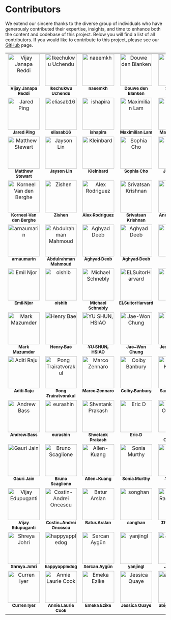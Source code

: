 # Contributors {.unnumbered}

We extend our sincere thanks to the diverse group of individuals who have generously contributed their expertise, insights, and time to enhance both the content and codebase of this project. Below you will find a list of all contributors. If you would like to contribute to this project, please see our [GitHub](https://github.com/harvard-edge/cs249r_book) page.


<style>

  /* Base styles for the contributors' table */
.contributors-table {
  width: 100%;
  text-align: center;
}

/* Styles for the table cells */
.contributors-table td {
  vertical-align: top;
}

/* Media query for screens smaller than a certain width (e.g., 768px) */
@media (max-width: 768px) {
  /* Convert table rows and cells to block elements */
  .contributors-table,
  .contributors-table tbody,
  .contributors-table tr,
  .contributors-table td {
    display: block;
    width: 100%;
  }

  /* Hide the redundant td elements that are empty or not needed */
  .contributors-table td:empty {
    display: none;
  }

  /* Adjust padding and margins for mobile view */
  .contributors-table td {
    /* Adjust padding and margins as needed */
    padding: 10px;
    margin-bottom: 10px;
    /* Create a border or separator effect */
    border-bottom: 1px solid #eaeaea;
  }

  /* Ensure images and content scale correctly */
  .contributors-table img {
    width: 100px; /* or any other appropriate size */
    height: auto;
    margin: 0 auto; /* centers the image */
  }

  /* Optional: Style the name to be more prominent on mobile */
  .contributors-table sub {
    display: block;
    margin-top: 5px;
    font-size: larger; /* makes the name larger */
  }
}

/* Ensure the class is added to the table element */
.contributors-table {
  /* Additional styling if needed */
}
  </style>


<!-- ALL-CONTRIBUTORS-LIST:START - Do not remove or modify this section -->
<!-- prettier-ignore-start -->
<!-- markdownlint-disable -->
<table>
  <tbody>
    <tr>
      <td align="center" valign="top" width="20%"><a href="https://github.com/profvjreddi"><img src="https://avatars.githubusercontent.com/profvjreddi?s=100" width="100px;" alt="Vijay Janapa Reddi"/><br /><sub><b>Vijay Janapa Reddi</b></sub></a><br /></td>
      <td align="center" valign="top" width="20%"><a href="https://github.com/uchendui"><img src="https://avatars.githubusercontent.com/uchendui?s=100" width="100px;" alt="Ikechukwu Uchendu"/><br /><sub><b>Ikechukwu Uchendu</b></sub></a><br /></td>
      <td align="center" valign="top" width="20%"><a href="https://github.com/Naeemkh"><img src="https://avatars.githubusercontent.com/Naeemkh?s=100" width="100px;" alt="naeemkh"/><br /><sub><b>naeemkh</b></sub></a><br /></td>
      <td align="center" valign="top" width="20%"><a href="https://github.com/V0XNIHILI"><img src="https://avatars.githubusercontent.com/V0XNIHILI?s=100" width="100px;" alt="Douwe den Blanken"/><br /><sub><b>Douwe den Blanken</b></sub></a><br /></td>
      <td align="center" valign="top" width="20%"><a href="https://github.com/shanzehbatool"><img src="https://avatars.githubusercontent.com/shanzehbatool?s=100" width="100px;" alt="Shanzeh Batool"/><br /><sub><b>Shanzeh Batool</b></sub></a><br /></td>
    </tr>
    <tr>
      <td align="center" valign="top" width="20%"><a href="https://github.com/JaredP94"><img src="https://avatars.githubusercontent.com/JaredP94?s=100" width="100px;" alt="Jared Ping"/><br /><sub><b>Jared Ping</b></sub></a><br /></td>
      <td align="center" valign="top" width="20%"><a href="https://github.com/eliasab16"><img src="https://avatars.githubusercontent.com/eliasab16?s=100" width="100px;" alt="eliasab16"/><br /><sub><b>eliasab16</b></sub></a><br /></td>
      <td align="center" valign="top" width="20%"><a href="https://github.com/ishapira1"><img src="https://avatars.githubusercontent.com/ishapira1?s=100" width="100px;" alt="ishapira"/><br /><sub><b>ishapira</b></sub></a><br /></td>
      <td align="center" valign="top" width="20%"><a href="https://github.com/harvard-edge/cs249r_book/graphs/contributors"><img src="https://www.gravatar.com/avatar/8863743b4f26c1a20e730fcf7ebc3bc0?d=identicon&s=100?s=100" width="100px;" alt="Maximilian Lam"/><br /><sub><b>Maximilian Lam</b></sub></a><br /></td>
      <td align="center" valign="top" width="20%"><a href="https://github.com/Mjrovai"><img src="https://avatars.githubusercontent.com/Mjrovai?s=100" width="100px;" alt="Marcelo Rovai"/><br /><sub><b>Marcelo Rovai</b></sub></a><br /></td>
    </tr>
    <tr>
      <td align="center" valign="top" width="20%"><a href="https://github.com/mpstewart1"><img src="https://avatars.githubusercontent.com/mpstewart1?s=100" width="100px;" alt="Matthew Stewart"/><br /><sub><b>Matthew Stewart</b></sub></a><br /></td>
      <td align="center" valign="top" width="20%"><a href="https://github.com/jaysonzlin"><img src="https://avatars.githubusercontent.com/jaysonzlin?s=100" width="100px;" alt="Jayson Lin"/><br /><sub><b>Jayson Lin</b></sub></a><br /></td>
      <td align="center" valign="top" width="20%"><a href="https://github.com/kai4avaya"><img src="https://avatars.githubusercontent.com/kai4avaya?s=100" width="100px;" alt="Kleinbard"/><br /><sub><b>Kleinbard</b></sub></a><br /></td>
      <td align="center" valign="top" width="20%"><a href="https://github.com/sophiacho1"><img src="https://avatars.githubusercontent.com/sophiacho1?s=100" width="100px;" alt="Sophia Cho"/><br /><sub><b>Sophia Cho</b></sub></a><br /></td>
      <td align="center" valign="top" width="20%"><a href="https://github.com/18jeffreyma"><img src="https://avatars.githubusercontent.com/18jeffreyma?s=100" width="100px;" alt="Jeffrey Ma"/><br /><sub><b>Jeffrey Ma</b></sub></a><br /></td>
    </tr>
    <tr>
      <td align="center" valign="top" width="20%"><a href="https://github.com/korneelf1"><img src="https://avatars.githubusercontent.com/korneelf1?s=100" width="100px;" alt="Korneel Van den Berghe"/><br /><sub><b>Korneel Van den Berghe</b></sub></a><br /></td>
      <td align="center" valign="top" width="20%"><a href="https://github.com/zishenwan"><img src="https://avatars.githubusercontent.com/zishenwan?s=100" width="100px;" alt="Zishen"/><br /><sub><b>Zishen</b></sub></a><br /></td>
      <td align="center" valign="top" width="20%"><a href="https://github.com/alxrod"><img src="https://avatars.githubusercontent.com/alxrod?s=100" width="100px;" alt="Alex Rodriguez"/><br /><sub><b>Alex Rodriguez</b></sub></a><br /></td>
      <td align="center" valign="top" width="20%"><a href="https://github.com/srivatsankrishnan"><img src="https://avatars.githubusercontent.com/srivatsankrishnan?s=100" width="100px;" alt="Srivatsan Krishnan"/><br /><sub><b>Srivatsan Krishnan</b></sub></a><br /></td>
      <td align="center" valign="top" width="20%"><a href="https://github.com/andreamurillomtz"><img src="https://avatars.githubusercontent.com/andreamurillomtz?s=100" width="100px;" alt="Andrea Murillo"/><br /><sub><b>Andrea Murillo</b></sub></a><br /></td>
    </tr>
    <tr>
      <td align="center" valign="top" width="20%"><a href="https://github.com/arnaumarin"><img src="https://avatars.githubusercontent.com/arnaumarin?s=100" width="100px;" alt="arnaumarin"/><br /><sub><b>arnaumarin</b></sub></a><br /></td>
      <td align="center" valign="top" width="20%"><a href="https://github.com/ma3mool"><img src="https://avatars.githubusercontent.com/ma3mool?s=100" width="100px;" alt="Abdulrahman Mahmoud"/><br /><sub><b>Abdulrahman Mahmoud</b></sub></a><br /></td>
      <td align="center" valign="top" width="20%"><a href="https://github.com/aptl26"><img src="https://avatars.githubusercontent.com/aptl26?s=100" width="100px;" alt="Aghyad Deeb"/><br /><sub><b>Aghyad Deeb</b></sub></a><br /></td>
      <td align="center" valign="top" width="20%"><a href="https://github.com/harvard-edge/cs249r_book/graphs/contributors"><img src="https://www.gravatar.com/avatar/1439f56088ae6ed2a84066d1396e3027?d=identicon&s=100?s=100" width="100px;" alt="Aghyad Deeb"/><br /><sub><b>Aghyad Deeb</b></sub></a><br /></td>
      <td align="center" valign="top" width="20%"><a href="https://github.com/DivyaAmirtharaj"><img src="https://avatars.githubusercontent.com/DivyaAmirtharaj?s=100" width="100px;" alt="Divya"/><br /><sub><b>Divya</b></sub></a><br /></td>
    </tr>
    <tr>
      <td align="center" valign="top" width="20%"><a href="https://github.com/Ekhao"><img src="https://avatars.githubusercontent.com/Ekhao?s=100" width="100px;" alt="Emil Njor"/><br /><sub><b>Emil Njor</b></sub></a><br /></td>
      <td align="center" valign="top" width="20%"><a href="https://github.com/oishib"><img src="https://avatars.githubusercontent.com/oishib?s=100" width="100px;" alt="oishib"/><br /><sub><b>oishib</b></sub></a><br /></td>
      <td align="center" valign="top" width="20%"><a href="https://github.com/MichaelSchnebly"><img src="https://avatars.githubusercontent.com/MichaelSchnebly?s=100" width="100px;" alt="Michael Schnebly"/><br /><sub><b>Michael Schnebly</b></sub></a><br /></td>
      <td align="center" valign="top" width="20%"><a href="https://github.com/ELSuitorHarvard"><img src="https://avatars.githubusercontent.com/ELSuitorHarvard?s=100" width="100px;" alt="ELSuitorHarvard"/><br /><sub><b>ELSuitorHarvard</b></sub></a><br /></td>
      <td align="center" valign="top" width="20%"><a href="https://github.com/jared-ni"><img src="https://avatars.githubusercontent.com/jared-ni?s=100" width="100px;" alt="Jared Ni"/><br /><sub><b>Jared Ni</b></sub></a><br /></td>
    </tr>
    <tr>
      <td align="center" valign="top" width="20%"><a href="https://github.com/mmaz"><img src="https://avatars.githubusercontent.com/mmaz?s=100" width="100px;" alt="Mark Mazumder"/><br /><sub><b>Mark Mazumder</b></sub></a><br /></td>
      <td align="center" valign="top" width="20%"><a href="https://github.com/BaeHenryS"><img src="https://avatars.githubusercontent.com/BaeHenryS?s=100" width="100px;" alt="Henry Bae"/><br /><sub><b>Henry Bae</b></sub></a><br /></td>
      <td align="center" valign="top" width="20%"><a href="https://github.com/leo47007"><img src="https://avatars.githubusercontent.com/leo47007?s=100" width="100px;" alt="YU SHUN, HSIAO"/><br /><sub><b>YU SHUN, HSIAO</b></sub></a><br /></td>
      <td align="center" valign="top" width="20%"><a href="https://github.com/jaywonchung"><img src="https://avatars.githubusercontent.com/jaywonchung?s=100" width="100px;" alt="Jae-Won Chung"/><br /><sub><b>Jae-Won Chung</b></sub></a><br /></td>
      <td align="center" valign="top" width="20%"><a href="https://github.com/jzhou1318"><img src="https://avatars.githubusercontent.com/jzhou1318?s=100" width="100px;" alt="Jennifer Zhou"/><br /><sub><b>Jennifer Zhou</b></sub></a><br /></td>
    </tr>
    <tr>
      <td align="center" valign="top" width="20%"><a href="https://github.com/AditiR-42"><img src="https://avatars.githubusercontent.com/AditiR-42?s=100" width="100px;" alt="Aditi Raju"/><br /><sub><b>Aditi Raju</b></sub></a><br /></td>
      <td align="center" valign="top" width="20%"><a href="https://github.com/pongtr"><img src="https://avatars.githubusercontent.com/pongtr?s=100" width="100px;" alt="Pong Trairatvorakul"/><br /><sub><b>Pong Trairatvorakul</b></sub></a><br /></td>
      <td align="center" valign="top" width="20%"><a href="https://github.com/marcozennaro"><img src="https://avatars.githubusercontent.com/marcozennaro?s=100" width="100px;" alt="Marco Zennaro"/><br /><sub><b>Marco Zennaro</b></sub></a><br /></td>
      <td align="center" valign="top" width="20%"><a href="https://github.com/colbybanbury"><img src="https://avatars.githubusercontent.com/colbybanbury?s=100" width="100px;" alt="Colby Banbury"/><br /><sub><b>Colby Banbury</b></sub></a><br /></td>
      <td align="center" valign="top" width="20%"><a href="https://github.com/Sara-Khosravi"><img src="https://avatars.githubusercontent.com/Sara-Khosravi?s=100" width="100px;" alt="Sara Khosravi"/><br /><sub><b>Sara Khosravi</b></sub></a><br /></td>
    </tr>
    <tr>
      <td align="center" valign="top" width="20%"><a href="https://github.com/arbass22"><img src="https://avatars.githubusercontent.com/arbass22?s=100" width="100px;" alt="Andrew Bass"/><br /><sub><b>Andrew Bass</b></sub></a><br /></td>
      <td align="center" valign="top" width="20%"><a href="https://github.com/eurashin"><img src="https://avatars.githubusercontent.com/eurashin?s=100" width="100px;" alt="eurashin"/><br /><sub><b>eurashin</b></sub></a><br /></td>
      <td align="center" valign="top" width="20%"><a href="https://github.com/ShvetankPrakash"><img src="https://avatars.githubusercontent.com/ShvetankPrakash?s=100" width="100px;" alt="Shvetank Prakash"/><br /><sub><b>Shvetank Prakash</b></sub></a><br /></td>
      <td align="center" valign="top" width="20%"><a href="https://github.com/gnodipac886"><img src="https://avatars.githubusercontent.com/gnodipac886?s=100" width="100px;" alt="Eric D"/><br /><sub><b>Eric D</b></sub></a><br /></td>
      <td align="center" valign="top" width="20%"><a href="https://github.com/alex-oesterling"><img src="https://avatars.githubusercontent.com/alex-oesterling?s=100" width="100px;" alt="Alex Oesterling"/><br /><sub><b>Alex Oesterling</b></sub></a><br /></td>
    </tr>
    <tr>
      <td align="center" valign="top" width="20%"><a href="https://github.com/Gjain234"><img src="https://avatars.githubusercontent.com/Gjain234?s=100" width="100px;" alt="Gauri Jain"/><br /><sub><b>Gauri Jain</b></sub></a><br /></td>
      <td align="center" valign="top" width="20%"><a href="https://github.com/BrunoScaglione"><img src="https://avatars.githubusercontent.com/BrunoScaglione?s=100" width="100px;" alt="Bruno Scaglione"/><br /><sub><b>Bruno Scaglione</b></sub></a><br /></td>
      <td align="center" valign="top" width="20%"><a href="https://github.com/Allen-Kuang"><img src="https://avatars.githubusercontent.com/Allen-Kuang?s=100" width="100px;" alt="Allen-Kuang"/><br /><sub><b>Allen-Kuang</b></sub></a><br /></td>
      <td align="center" valign="top" width="20%"><a href="https://github.com/skmur"><img src="https://avatars.githubusercontent.com/skmur?s=100" width="100px;" alt="Sonia Murthy"/><br /><sub><b>Sonia Murthy</b></sub></a><br /></td>
      <td align="center" valign="top" width="20%"><a href="https://github.com/harvard-edge/cs249r_book/graphs/contributors"><img src="https://www.gravatar.com/avatar/242dbc711f7056b6a276763473fc88b8?d=identicon&s=100?s=100" width="100px;" alt="Yu-Shun Hsiao"/><br /><sub><b>Yu-Shun Hsiao</b></sub></a><br /></td>
    </tr>
    <tr>
      <td align="center" valign="top" width="20%"><a href="https://github.com/vijay-edu"><img src="https://avatars.githubusercontent.com/vijay-edu?s=100" width="100px;" alt="Vijay Edupuganti"/><br /><sub><b>Vijay Edupuganti</b></sub></a><br /></td>
      <td align="center" valign="top" width="20%"><a href="https://github.com/harvard-edge/cs249r_book/graphs/contributors"><img src="https://www.gravatar.com/avatar/fc4f3460cdfb9365ab59bdeafb06413e?d=identicon&s=100?s=100" width="100px;" alt="Costin-Andrei Oncescu"/><br /><sub><b>Costin-Andrei Oncescu</b></sub></a><br /></td>
      <td align="center" valign="top" width="20%"><a href="https://github.com/harvard-edge/cs249r_book/graphs/contributors"><img src="https://www.gravatar.com/avatar/35a8d9ffd03f05e79a2c6ce6206a56f2?d=identicon&s=100?s=100" width="100px;" alt="Batur Arslan"/><br /><sub><b>Batur Arslan</b></sub></a><br /></td>
      <td align="center" valign="top" width="20%"><a href="https://github.com/harvard-edge/cs249r_book/graphs/contributors"><img src="https://www.gravatar.com/avatar/c2dc311aa8122d5f5f061e1db14682b1?d=identicon&s=100?s=100" width="100px;" alt="songhan"/><br /><sub><b>songhan</b></sub></a><br /></td>
      <td align="center" valign="top" width="20%"><a href="https://github.com/vitasam"><img src="https://avatars.githubusercontent.com/vitasam?s=100" width="100px;" alt="The Random DIY"/><br /><sub><b>The Random DIY</b></sub></a><br /></td>
    </tr>
    <tr>
      <td align="center" valign="top" width="20%"><a href="https://github.com/sjohri20"><img src="https://avatars.githubusercontent.com/sjohri20?s=100" width="100px;" alt="Shreya Johri"/><br /><sub><b>Shreya Johri</b></sub></a><br /></td>
      <td align="center" valign="top" width="20%"><a href="https://github.com/happyappledog"><img src="https://avatars.githubusercontent.com/happyappledog?s=100" width="100px;" alt="happyappledog"/><br /><sub><b>happyappledog</b></sub></a><br /></td>
      <td align="center" valign="top" width="20%"><a href="https://github.com/serco425"><img src="https://avatars.githubusercontent.com/serco425?s=100" width="100px;" alt="Sercan Aygün"/><br /><sub><b>Sercan Aygün</b></sub></a><br /></td>
      <td align="center" valign="top" width="20%"><a href="https://github.com/YLab-UChicago"><img src="https://avatars.githubusercontent.com/YLab-UChicago?s=100" width="100px;" alt="yanjingl"/><br /><sub><b>yanjingl</b></sub></a><br /></td>
      <td align="center" valign="top" width="20%"><a href="https://github.com/jasonlyik"><img src="https://avatars.githubusercontent.com/jasonlyik?s=100" width="100px;" alt="Jason Yik"/><br /><sub><b>Jason Yik</b></sub></a><br /></td>
    </tr>
    <tr>
      <td align="center" valign="top" width="20%"><a href="https://github.com/ciyer64"><img src="https://avatars.githubusercontent.com/ciyer64?s=100" width="100px;" alt="Curren Iyer"/><br /><sub><b>Curren Iyer</b></sub></a><br /></td>
      <td align="center" valign="top" width="20%"><a href="https://github.com/harvard-edge/cs249r_book/graphs/contributors"><img src="https://www.gravatar.com/avatar/7cd8d5dfd83071f23979019d97655dc5?d=identicon&s=100?s=100" width="100px;" alt="Annie Laurie Cook"/><br /><sub><b>Annie Laurie Cook</b></sub></a><br /></td>
      <td align="center" valign="top" width="20%"><a href="https://github.com/eezike"><img src="https://avatars.githubusercontent.com/eezike?s=100" width="100px;" alt="Emeka Ezike"/><br /><sub><b>Emeka Ezike</b></sub></a><br /></td>
      <td align="center" valign="top" width="20%"><a href="https://github.com/jessicaquaye"><img src="https://avatars.githubusercontent.com/jessicaquaye?s=100" width="100px;" alt="Jessica Quaye"/><br /><sub><b>Jessica Quaye</b></sub></a><br /></td>
      <td align="center" valign="top" width="20%"><a href="https://github.com/abigailswallow"><img src="https://avatars.githubusercontent.com/abigailswallow?s=100" width="100px;" alt="abigailswallow"/><br /><sub><b>abigailswallow</b></sub></a><br /></td>
    </tr>
  </tbody>
</table>

<!-- markdownlint-restore -->
<!-- prettier-ignore-end -->

<!-- ALL-CONTRIBUTORS-LIST:END -->


<script>
document.addEventListener('DOMContentLoaded', (event) => {
  // Query the table using a distinctive feature, like an embedded GitHub link within a table cell.
  var githubTables = document.querySelectorAll('table a[href^="https://github.com/"]');
  githubTables.forEach(function(githubLink) {
    var table = githubLink.closest('table'); // Find the closest table ancestor
    if (table) {
      table.classList.add('contributors-table'); // Add the 'contributors-table' class
    }
  });
});
</script>